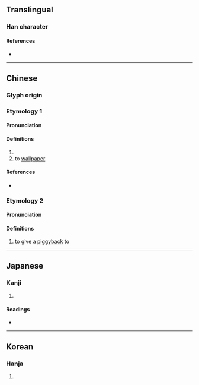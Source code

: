 {{character info}}
==Translingual==

===Han character===
{{Han char|rn=9|rad=人|as=09|sn=11|four=21227|canj=OLPB|ids=⿰亻背}}

====References====
* {{Han ref|kx=0111.010|dkj=00865|dj=0237.020|hdz=10188.140|uh=505D|ud=20573|bh=D453|bd=54355}}

----

==Chinese==
{{zh-forms}}

===Glyph origin===
{{Han etym}}

===Etymology 1===

====Pronunciation====
{{zh-pron
|m=bèi
|c=bui3,bui6
|mn=pōe
|mc=y
|oc=y
|cat=v,adv
}}

====Definitions====
{{zh-hanzi}}

# {{zh-alt-form|背|to [[abandon]]; to [[give up]]; to [[turn]] one's [[back]] to}}
# to [[wallpaper]]

====References====
* {{R:twedu|B00112}}

===Etymology 2===
{{rfe|zh}}

====Pronunciation====
{{zh-pron
|mn=xm,km:iāng/qz:ia̍hⁿ/qz:iahⁿ/tp,kh,tn,tc,hc,lk,sx,yl:āiⁿ/mg:chiāng
|cat=v
}}

====Definitions====
{{zh-hanzi}}

# {{lb|zh|Hokkien}} to give a [[piggyback]] to

----

==Japanese==

===Kanji===
{{ja-kanji|grade=|rs=人09}}

# {{rfdef|ja|sort=人09}}

====Readings====
* {{ja-readings|on=はい,ばい|kun=すてる,そむく}}

----

==Korean==

===Hanja===
{{ko-hanja|배}}

# {{rfdef|ko|sort=人09}}